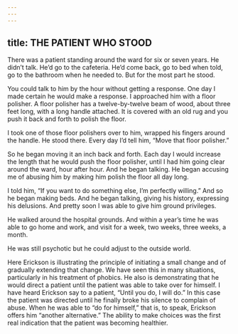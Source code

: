 ```yaml
---
---
---
```

title: THE PATIENT WHO STOOD
---




There was a patient standing around the ward for six or seven years. He didn’t talk. He’d go to the cafeteria. He’d come back, go to bed when told, go to the bathroom when he needed to. But for the most part he stood.

You could talk to him by the hour without getting a response. One day I made certain he would make a response. I approached him with a floor polisher. A floor polisher has a twelve-by-twelve beam of wood, about three feet long, with a long handle attached. It is covered with an old rug and you push it back and forth to polish the floor.

I took one of those floor polishers over to him, wrapped his fingers around the handle. He stood there. Every day I’d tell him, “Move that floor polisher.”

So he began moving it an inch back and forth. Each day I would increase the length that he would push the floor polisher, until I had him going clear around the ward, hour after hour. And he began talking. He began accusing me of abusing him by making him polish the floor all day long.

I told him, “If you want to do something else, I’m perfectly willing.” And so he began making beds. And he began talking, giving his history, expressing his delusions. And pretty soon I was able to give him ground privileges.

He walked around the hospital grounds. And within a year’s time he was able to go home and work, and visit for a week, two weeks, three weeks, a month.

He was still psychotic but he could adjust to the outside world.




Here Erickson is illustrating the principle of initiating a small change and of gradually extending that change. We have seen this in many situations, particularly in his treatment of phobics. He also is demonstrating that he would direct a patient until the patient was able to take over for himself. I have heard Erickson say to a patient, “Until you do, I will do.” In this case the patient was directed until he finally broke his silence to complain of abuse. When he was able to “do for himself,” that is, to speak, Erickson offers him “another alternative.” The ability to make choices was the first real indication that the patient was becoming healthier.